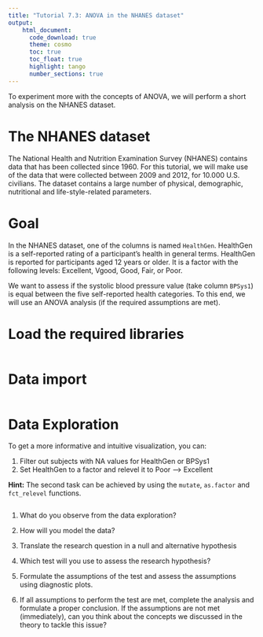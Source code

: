 ```yaml
---
title: "Tutorial 7.3: ANOVA in the NHANES dataset"   
output:
    html_document:
      code_download: true    
      theme: cosmo
      toc: true
      toc_float: true
      highlight: tango
      number_sections: true
---
```


To experiment more with the concepts of ANOVA, we will perform a short analysis on the NHANES dataset.

# The NHANES dataset

The National Health and Nutrition Examination Survey (NHANES) contains data that has been collected since 1960. For this tutorial, we will make use of the data that were collected between 2009 and 2012, for 10.000 U.S. civilians. The dataset contains a large number of physical, demographic, nutritional and life-style-related parameters.

# Goal

In the NHANES dataset, one of the columns is named `HealthGen`. 
HealthGen is a self-reported rating of a participant's health 
in general terms. HealthGen is reported for participants aged 12
years or older. It is a factor with the following levels:
Excellent, Vgood, Good, Fair, or Poor.

We want to assess if the systolic blood pressure 
value (take column `BPSys1`) is equal between the five self-reported
health categories. To this end, we will use an ANOVA analysis
(if the required assumptions are met).

# Load the required libraries

```r

```

# Data import  

```r

```

# Data Exploration

To get a more informative and intuitive visualization, you can:

1. Filter out subjects with NA values for HealthGen or BPSys1
2. Set HealthGen to a factor and relevel it to Poor --> Excellent

**Hint:** The second task can be achieved by using the `mutate`, 
`as.factor` and `fct_relevel` functions.

```r

```


1. What do you observe from the data exploration?

2. How will you model the data? 

3. Translate the research question in a null and alternative hypothesis

4. Which test will you use to assess the research hypothesis? 

5. Formulate the assumptions of the test and assess the assumptions using diagnostic
plots. 

6. If all assumptions to perform the test are met, complete the analysis and
formulate a proper conclusion. If the assumptions are not met (immediately), can
you think about the concepts we discussed in the theory to tackle this issue? 







